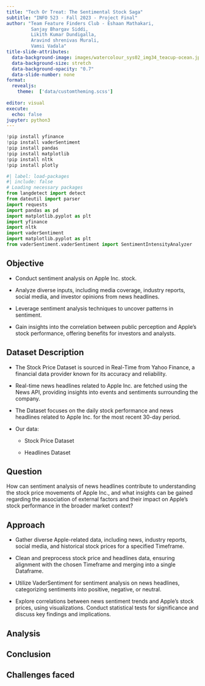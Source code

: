 ```yaml
---
title: "Tech Or Treat: The Sentimental Stock Saga"
subtitle: "INFO 523 - Fall 2023 - Project Final"
author: "Team Feature Finders Club - Eshaan Mathakari,
         Sanjay Bhargav Siddi, 
         Likith Kumar Dundigalla,
         Aravind shrenivas Murali,
         Vamsi Vadala"
title-slide-attributes:
  data-background-image: images/watercolour_sys02_img34_teacup-ocean.jpg
  data-background-size: stretch
  data-background-opacity: "0.7"
  data-slide-number: none
format:
  revealjs:
    theme:  ['data/customtheming.scss']
  
editor: visual
execute:
  echo: false
jupyter: python3
---
```


```python
!pip install yfinance
!pip install vaderSentiment
!pip install pandas 
!pip install matplotlib
!pip install nltk
!pip install plotly
```


```python
#| label: load-packages
#| include: false
# Loading necessary packages
from langdetect import detect
from dateutil import parser
import requests
import pandas as pd
import matplotlib.pyplot as plt
import yfinance
import nltk
import vaderSentiment
import matplotlib.pyplot as plt
from vaderSentiment.vaderSentiment import SentimentIntensityAnalyzer
```

## Objective

::: incremental
-   Conduct sentiment analysis on Apple Inc. stock.

-   Analyze diverse inputs, including media coverage, industry reports, social media, and investor opinions from news headlines.

-   Leverage sentiment analysis techniques to uncover patterns in sentiment.

-   Gain insights into the correlation between public perception and Apple's stock performance, offering benefits for investors and analysts.
:::

## Dataset Description

::: incremental
-   The Stock Price Dataset is sourced in Real-Time from Yahoo Finance, a financial data provider known for its accuracy and reliability.

-   Real-time news headlines related to Apple Inc. are fetched using the News API, providing insights into events and sentiments surrounding the company.

-   The Dataset focuses on the daily stock performance and news headlines related to Apple Inc. for the most recent 30-day period.

-   Our data:

    -   Stock Price Dataset

    -   Headlines Dataset
:::

## Question

How can sentiment analysis of news headlines contribute to understanding the stock price movements of Apple Inc., and what insights can be gained regarding the association of external factors and their impact on Apple's stock performance in the broader market context?

## Approach

::: incremental
-   Gather diverse Apple-related data, including news, industry reports, social media, and historical stock prices for a specified Timeframe.

-   Clean and preprocess stock price and headlines data, ensuring alignment with the chosen Timeframe and merging into a single Dataframe.

-   Utilize VaderSentiment for sentiment analysis on news headlines, categorizing sentiments into positive, negative, or neutral.

-   Explore correlations between news sentiment trends and Apple's stock prices, using visualizations. Conduct statistical tests for significance and discuss key findings and implications.
:::

## Analysis

## Conclusion

## Challenges faced
